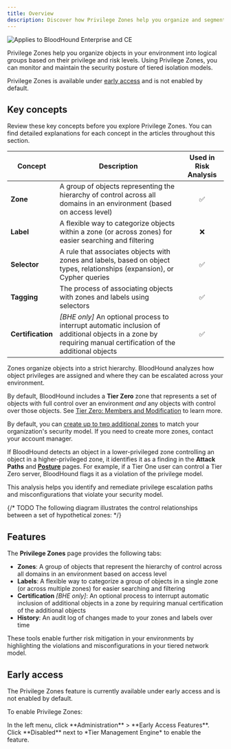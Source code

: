 ```yaml
---
title: Overview
description: Discover how Privilege Zones help you organize and segment your environment based on sensitivity and access level.
---
```


<img noZoom src="/assets/enterprise-AND-community-edition-pill-tag.svg" alt="Applies to BloodHound Enterprise and CE" />

Privilege Zones help you organize objects in your environment into logical groups based on their privilege and risk levels. Using Privilege Zones, you can monitor and maintain the security posture of tiered isolation models.

<Note>Privilege Zones is available under [early access](#early-access) and is not enabled by default.</Note>

## Key concepts

Review these key concepts before you explore Privilege Zones. You can find detailed explanations for each concept in the articles throughout this section.

| Concept           | Description                                                                                                                                      | Used in Risk Analysis |
| ----------------- | ------------------------------------------------------------------------------------------------------------------------------------------------ | :-------------------: |
| **Zone**          | A group of objects representing the hierarchy of control across all domains in an environment (based on access level)                            |           ✅           |
| **Label**         | A flexible way to categorize objects within a zone (or across zones) for easier searching and filtering                                          |           ❌           |
| **Selector**      | A rule that associates objects with zones and labels, based on object types, relationships (expansion), or Cypher queries                        |           ✅           |
| **Tagging**       | The process of associating objects with zones and labels using selectors                                                                         |           ✅           |
| **Certification** | _[BHE only]_ An optional process to interrupt automatic inclusion of additional objects in a zone by requiring manual certification of the additional objects |           ✅           |

Zones organize objects into a strict hierarchy. BloodHound analyzes how object privileges are assigned and where they can be escalated across your environment.

By default, BloodHound includes a **Tier Zero** zone that represents a set of objects with full control over an environment *and* any objects with control over those objects. See [Tier Zero: Members and Modification](https://github.com/SpecterOps/bloodhound-docs/blob/main//get-started/security-boundaries/tier-zero-members) to learn more.

<Note>By default, you can [create up to two additional zones](https://github.com/SpecterOps/bloodhound-docs/blob/main//analyze-data/privilege-zones/zones) to match your organization's security model. If you need to create more zones, contact your account manager.</Note>

If BloodHound detects an object in a lower-privileged zone controlling an object in a higher-privileged zone, it identifies it as a finding in the **Attack Paths** and **[Posture](https://github.com/SpecterOps/bloodhound-docs/blob/main//analyze-data/posture-page)** pages. For example, if a Tier One user can control a Tier Zero server, BloodHound flags it as a violation of the privilege model.

This analysis helps you identify and remediate privilege escalation paths and misconfigurations that violate your security model.

{/* TODO The following diagram illustrates the control relationships between a set of hypothetical zones: */}

## Features

The **Privilege Zones** page provides the following tabs:

* **Zones**: A group of objects that represent the hierarchy of control across all domains in an environment based on access level
* **Labels**: A flexible way to categorize a group of objects in a single zone (or across multiple zones) for easier searching and filtering
* **Certification** _[BHE only]_: An optional process to interrupt automatic inclusion of additional objects in a zone by requiring manual certification of the additional objects
* **History**: An audit log of changes made to your zones and labels over time

These tools enable further risk mitigation in your environments by highlighting the violations and misconfigurations in your tiered network model.

## Early access

The Privilege Zones feature is currently available under early access and is not enabled by default.

To enable Privilege Zones:

<Steps>
  <Step title="Open the Early Access Features page">
    In the left menu, click **Administration** > **Early Access Features**.
  </Step>

  <Step title="Enable the feature">
    Click **Disabled** next to *Tier Management Engine* to enable the feature.
  </Step>
</Steps>
